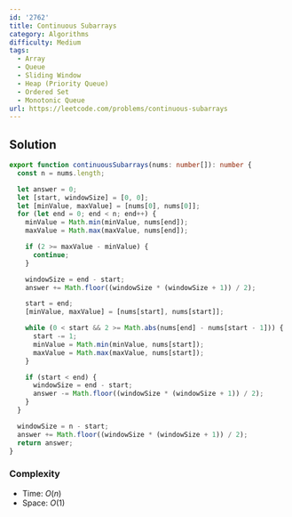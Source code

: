 ```yaml
---
id: '2762'
title: Continuous Subarrays
category: Algorithms
difficulty: Medium
tags:
  - Array
  - Queue
  - Sliding Window
  - Heap (Priority Queue)
  - Ordered Set
  - Monotonic Queue
url: https://leetcode.com/problems/continuous-subarrays
---
```


## Solution

```typescript showLineNumbers
export function continuousSubarrays(nums: number[]): number {
  const n = nums.length;

  let answer = 0;
  let [start, windowSize] = [0, 0];
  let [minValue, maxValue] = [nums[0], nums[0]];
  for (let end = 0; end < n; end++) {
    minValue = Math.min(minValue, nums[end]);
    maxValue = Math.max(maxValue, nums[end]);

    if (2 >= maxValue - minValue) {
      continue;
    }

    windowSize = end - start;
    answer += Math.floor((windowSize * (windowSize + 1)) / 2);

    start = end;
    [minValue, maxValue] = [nums[start], nums[start]];

    while (0 < start && 2 >= Math.abs(nums[end] - nums[start - 1])) {
      start -= 1;
      minValue = Math.min(minValue, nums[start]);
      maxValue = Math.max(maxValue, nums[start]);
    }

    if (start < end) {
      windowSize = end - start;
      answer -= Math.floor((windowSize * (windowSize + 1)) / 2);
    }
  }

  windowSize = n - start;
  answer += Math.floor((windowSize * (windowSize + 1)) / 2);
  return answer;
}
```

### Complexity

- Time: $O(n)$
- Space: $O(1)$
